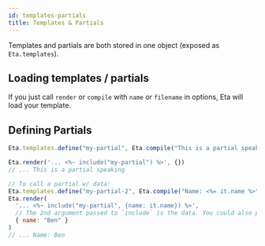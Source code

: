 ```yaml
---
id: templates-partials
title: Templates & Partials
---
```


Templates and partials are both stored in one object (exposed as `Eta.templates`).

## Loading templates / partials

If you just call `render` or `compile` with `name` or `filename` in options, Eta will load your template.

## Defining Partials

```js
Eta.templates.define("my-partial", Eta.compile("This is a partial speaking"))

Eta.render('... <%~ include("my-partial") %>', {})
// ... This is a partial speaking

// To call a partial w/ data:
Eta.templates.define("my-partial-2", Eta.compile("Name: <%= it.name %>"))
Eta.render(
  '... <%~ include("my-partial", {name: it.name}) %>',
  // The 2nd argument passed to `include` is the data. You could also pass `it` to forward all data
  { name: "Ben" }
)
// ... Name: Ben
```
